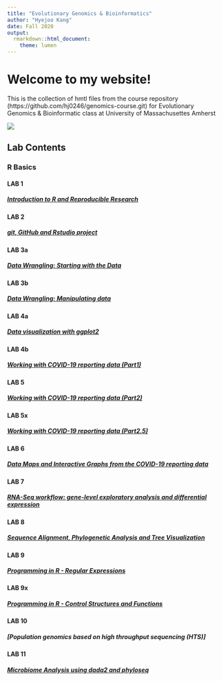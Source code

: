 ```yaml
---
title: "Evolutionary Genomics & Bioinformatics"
author: "Hyejoo Kang"
date: Fall 2020
output:
  rmarkdown::html_document:
    theme: lumen
---
```


# Welcome to my website!
This is the collection of hmtl files from the course repository  (https://github.com/hj0246/genomics-course.git) for Evolutionary Genomics & Bioinformatic class at University of Massachusettes Amherst

![](images/profile.JPG)

## Lab Contents

### R Basics

#### LAB 1
##### [Introduction to R and Reproducible Research](lab1_Hyejoo.html)

#### LAB 2
##### [git, GitHub and Rstudio project](lab2_Hyejoo.html)

#### LAB 3a
##### [Data Wrangling: Starting with the Data](lab3a_Hyejoo.html)

#### LAB 3b
##### [Data Wrangling: Manipulating data](lab3b_Hyejoo.html)

#### LAB 4a
##### [Data visualization with ggplot2](lab4a_Hyejoo.html)

#### LAB 4b
##### [Working with COVID-19 reporting data (Part1)](lab4_Hyejoo.html)

#### LAB 5
##### [Working with COVID-19 reporting data (Part2)](lab5_Hyejoo_lab5.html)

#### LAB 5x
##### [Working with COVID-19 reporting data (Part2.5)](lab5_supplemental_Hyejoo.html)

#### LAB 6
##### [Data Maps and Interactive Graphs from the COVID-19 reporting data](lab6_Hyejoo.html)

#### LAB 7
##### [RNA-Seq workflow: gene-level exploratory analysis and differential expression](lab7_Hyejoo.html)

#### LAB 8
##### [Sequence Alignment, Phylogenetic Analysis and Tree Visualization](lab8_Hyejoo.html)

#### LAB 9
##### [Programming in R - Regular Expressions](lab9a_Hyejoo.html)

#### LAB 9x
##### [Programming in R - Control Structures and Functions](lab9x_Hyejooo.html)

#### LAB 10
##### [Population genomics based on high throughput sequencing (HTS)]

#### LAB 11
##### [Microbiome Analysis using dada2 and phyloseq](lab11_Hyejooo.html)